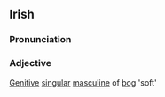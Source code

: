 ==Irish==
===Pronunciation===
{{IPA|[beg&#690;]}}
===Adjective===
[[Genitive]] [[singular]] [[masculine]] of [[bog#Irish|bog]] 'soft'